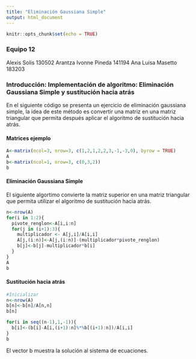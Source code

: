 ---
title: "Eliminación Gaussiana Simple"
output: html_document
---

```{r setup, include=FALSE}
knitr::opts_chunk$set(echo = TRUE)
```

### Equipo 12 
Alexis Solis 130502 
Arantza Ivonne Pineda 141194 
Ana Luisa Masetto 183203

### Introducción: Implementación de algoritmo: Eliminación Gaussiana Simple y sustitución hacia atrás 

En el siguiente código se presenta un ejercicio de eliminación gaussiana simple, la idea de este método es convertir una matriz en una matriz triangular que permita después aplicar el algoritmo de sustitución hacia atrás. 

#### Matrices ejemplo 
```{r}
A<-matrix(ncol=3, nrow=3, c(1,2,1,2,2,3,-1,-3,0), byrow = TRUE)
A
b<-matrix(ncol=1, nrow=3, c(0,3,2))
b
```

#### Eliminación Gaussiana Simple 

El siguiente algortimo convierte la matriz superior en una matriz triangular que permita utilizar el algoritmo de sustitución hacia atrás. 

```{r}
n<-nrow(A)
for(i in 1:2){
  pivote_renglon<-A[i,i:n] 
  for(j in (i+1):3){
    multiplicador <- A[j,i]/A[i,i]
    A[j,(i:n)]<-A[j,(i:n)]-(multiplicador*pivote_renglon)
    b[j]<-b[j]-multiplicador*b[i]
  }
}
A
b
```

#### Sustitución hacia atrás 

```{r}
#Inicializar 
n<-nrow(A)
b[n]<-b[n]/A[n,n]
b[n]
```

```{r}
for(i in seq((n-1),1,-1)){
  b[i]<-(b[i]-A[i,(i+1):n]%*%b[(i+1):n])/A[i,i]
}
b
```

El vector b muestra la solución al sistema de ecuaciones. 